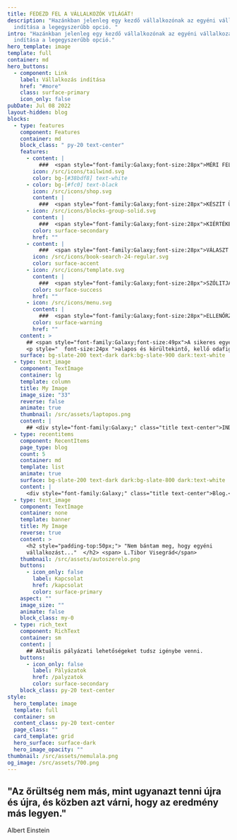 ```yaml
---
title: FEDEZD FEL A VÁLLALKOZÓK VILÁGÁT!
description: "Hazánkban jelenleg egy kezdő vállalkozónak az egyéni vállalkozás
  indítása a legegyszerűbb opció. "
intro: "Hazánkban jelenleg egy kezdő vállalkozónak az egyéni vállalkozás
  indítása a legegyszerűbb opció."
hero_template: image
template: full
container: md
hero_buttons:
  - component: Link
    label: Vállalkozás indítása
    href: "#more"
    class: surface-primary
    icon_only: false
pubDate: Jul 08 2022
layout-hidden: blog
blocks:
  - type: features
    component: Features
    container: md
    block_class: " py-20 text-center"
    features:
      - content: |
          ###  <span style="font-family:Galaxy;font-size:28px">MÉRI FEL A PIACOT</span>
        icon: /src/icons/tailwind.svg
        color: bg-[#38bdf8] text-white
      - color: bg-[#fc0] text-black
        icon: /src/icons/shop.svg
        content: |
          ###  <span style="font-family:Galaxy;font-size:28px">KÉSZÍT ÜZLETI TERVET</span>
      - icon: /src/icons/blocks-group-solid.svg
        content: |
          ###  <span style="font-family:Galaxy;font-size:28px">KIÉRTÉKELI TEVÉKENYSÉGÉT</span>
        color: surface-secondary
        href: ""
      - content: |
          ###  <span style="font-family:Galaxy;font-size:28px">VÁLASZT SZÉKHELYET ÉS KÖNYVELŐT</span>
        icon: /src/icons/book-search-24-regular.svg
        color: surface-accent
      - icon: /src/icons/template.svg
        content: |
          ###  <span style="font-family:Galaxy;font-size:28px">SZÓLITJA MEG A CÉLCSOPORTJÁT</span>
        color: surface-success
        href: ""
      - icon: /src/icons/menu.svg
        content: |
          ###  <span style="font-family:Galaxy;font-size:28px">ELLENŐRZI TEVÉKENYSÉGÉT</span>
        color: surface-warning
        href: ""
    content: >
      ## <span style="font-family:Galaxy;font-size:49px">A sikeres egyéni vállalkozó </span>
      <p style="  font-size:24px ">alapos és körültekintő, kellő odafigyeléssel:</p>
    surface: bg-slate-200 text-dark dark:bg-slate-900 dark:text-white
  - type: text_image
    component: TextImage
    container: lg
    template: column
    title: My Image
    image_size: "33"
    reverse: false
    animate: true
    thumbnail: /src/assets/laptopos.png
    content: |
      ## <div style="font-family:Galaxy;" class="title text-center">INDÍTS BE TE IS A VÁLLALKOZÁSODAT!</div>
  - type: recentitems
    component: RecentItems
    page_type: blog
    count: 5
    container: md
    template: list
    animate: true
    surface: bg-slate-200 text-dark dark:bg-slate-800 dark:text-white
    content: |
      <div style="font-family:Galaxy;" class="title text-center">Blog.</div>
  - type: text_image
    component: TextImage
    container: none
    template: banner
    title: My Image
    reverse: true
    content: >
      <h2 style="padding-top:50px;"> "Nem bántam meg, hogy egyéni
      vállalkozást..."  </h2> <span> L.Tibor Visegrád</span>
    thumbnail: /src/assets/autoszerelo.png
    buttons:
      - icon_only: false
        label: Kapcsolat
        href: /kapcsolat
        color: surface-primary
    aspect: ""
    image_size: ""
    animate: false
    block_class: my-0
  - type: rich_text
    component: RichText
    container: sm
    content: |
      ## Aktuális pályázati lehetőségeket tudsz igénybe venni.
    buttons:
      - icon_only: false
        label: Pályázatok
        href: /palyzatok
        color: surface-secondary
    block_class: py-20 text-center
style:
  hero_template: image
  template: full
  container: sm
  content_class: py-20 text-center
  page_class: ""
  card_template: grid
  hero_surface: surface-dark
  hero_image_opacity: ""
thumbnail: /src/assets/nemulala.png
og_image: /src/assets/700.png
---
```


## "Az őrültség nem más, mint ugyanazt tenni újra és újra, és közben azt várni, hogy az eredmény más legyen."

Albert Einstein
